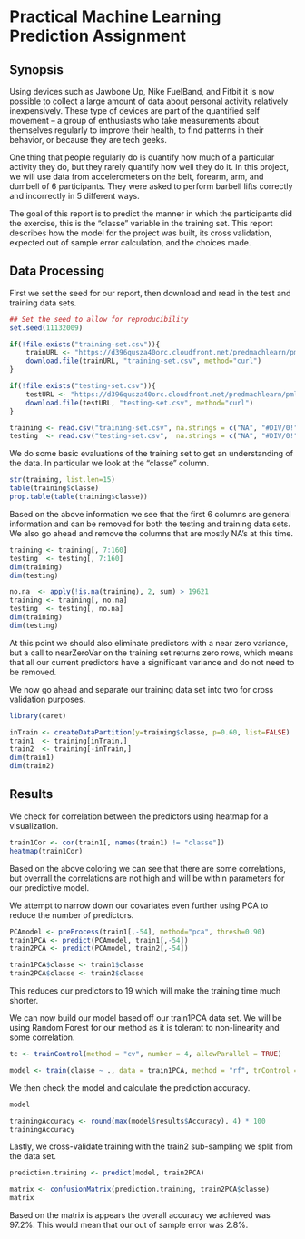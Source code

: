 # Practical Machine Learning Prediction Assignment

## Synopsis  
  
Using devices such as Jawbone Up, Nike FuelBand, and Fitbit it is now possible to collect a large amount of data about personal activity relatively inexpensively. These type of devices are part of the quantified self movement – a group of enthusiasts who take measurements about themselves regularly to improve their health, to find patterns in their behavior, or because they are tech geeks.  

One thing that people regularly do is quantify how much of a particular activity they do, but they rarely quantify how well they do it. In this project, we will use data from accelerometers on the belt, forearm, arm, and dumbell of 6 participants. They were asked to perform barbell lifts correctly and incorrectly in 5 different ways.  

The goal of this report is to predict the manner in which the participants did the exercise, this is the "classe" variable in the training set. This report describes how the model for the project was built, its cross validation, expected out of sample error calculation, and the choices made.  

## Data Processing  
First we set the seed for our report, then download and read in the test and training data sets.  

```r
## Set the seed to allow for reproducibility
set.seed(11132009)

if(!file.exists("training-set.csv")){
    trainURL <- "https://d396qusza40orc.cloudfront.net/predmachlearn/pml-training.csv"
    download.file(trainURL, "training-set.csv", method="curl")
}

if(!file.exists("testing-set.csv")){
    testURL <- "https://d396qusza40orc.cloudfront.net/predmachlearn/pml-testing.csv"
    download.file(testURL, "testing-set.csv", method="curl")
}

training <- read.csv("training-set.csv", na.strings = c("NA", "#DIV/0!", ""))
testing  <- read.csv("testing-set.csv",  na.strings = c("NA", "#DIV/0!", ""))
```
  
We do some basic evaluations of the training set to get an understanding of the data. In particular we look at the "classe" column.  

```r
str(training, list.len=15)
table(training$classe)
prop.table(table(training$classe))
```

Based on the above information we see that the first 6 columns are general information and can be removed for both the testing and training data sets. We also go ahead and remove the columns that are mostly NA's at this time.  

```r
training <- training[, 7:160]
testing  <- testing[, 7:160]
dim(training)
dim(testing)

no.na  <- apply(!is.na(training), 2, sum) > 19621
training <- training[, no.na]
testing  <- testing[, no.na]
dim(training)
dim(testing)
```
At this point we should also eliminate predictors with a near zero variance, but a call to nearZeroVar on the training set returns zero rows, which means that all our current predictors have a significant variance and do not need to be removed.  

We now go ahead and separate our training data set into two for cross validation purposes.  

```r
library(caret)

inTrain <- createDataPartition(y=training$classe, p=0.60, list=FALSE)
train1  <- training[inTrain,]
train2  <- training[-inTrain,]
dim(train1)
dim(train2)
```

## Results  

We check for correlation between the predictors using heatmap for a visualization.  
```r
train1Cor <- cor(train1[, names(train1) != "classe"])
heatmap(train1Cor)
```
  
Based on the above coloring we can see that there are some correlations, but overrall the correlations are not high and will be within parameters for our predictive model.  

We attempt to narrow down our covariates even further using PCA to reduce the number of predictors.   

```r
PCAmodel <- preProcess(train1[,-54], method="pca", thresh=0.90)
train1PCA <- predict(PCAmodel, train1[,-54])
train2PCA <- predict(PCAmodel, train2[,-54])

train1PCA$classe <- train1$classe
train2PCA$classe <- train2$classe
```

This reduces our predictors to 19 which will make the training time much shorter.  
  
We can now build our model based off our train1PCA data set. We will be using Random Forest for our method as it is tolerant to non-linearity and some correlation.  
```r
tc <- trainControl(method = "cv", number = 4, allowParallel = TRUE)

model <- train(classe ~ ., data = train1PCA, method = "rf", trControl = tc)
```

We then check the model and calculate the prediction accuracy.
```r
model

trainingAccuracy <- round(max(model$results$Accuracy), 4) * 100
trainingAccuracy
```

Lastly, we cross-validate training with the train2 sub-sampling we split from the data set.
```r
prediction.training <- predict(model, train2PCA)

matrix <- confusionMatrix(prediction.training, train2PCA$classe)
matrix
```

Based on the matrix is appears the overall accuracy we achieved was 97.2%. This would mean that our out of sample error was 2.8%.  


